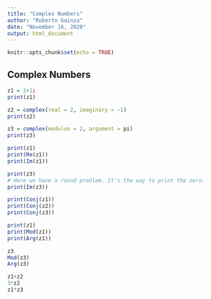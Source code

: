 ```yaml
---
title: "Complex Numbers"
author: "Roberto Gainza"
date: "November 16, 2020"
output: html_document
---
```


```r
knitr::opts_chunk$set(echo = TRUE)
```

## Complex Numbers

```r
z1 = 2+1i
print(z1)

z2 = complex(real = 2, imaginary = -1)
print(z2)

z3 = complex(modulus = 2, argument = pi)
print(z3)
```

```r
print(z1)
print(Re(z1))
print(Im(z1))
```
```r
print(z3)
# Here we have a round problem. It's the way to print the zero.
print(Im(z3))
```

```r
print(Conj(z1))
print(Conj(z2))
print(Conj(z3))
```

```r
print(z1)
print(Mod(z1))
print(Arg(z1))

z3
Mod(z3)
Arg(z3)
```
```r
z1+z2
3*z2
z1*z3
```

